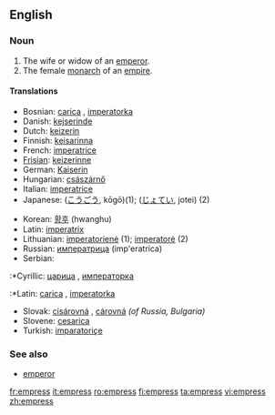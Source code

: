 ==English==

=== Noun ===
{{en-noun|es}}

#The wife or widow of an [[emperor]].
#The female [[monarch]] of an [[empire]].

====Translations====
{{top}}
*Bosnian: [[carica]] {{f}}, [[imperatorka]] {{f}}
*Danish: [[kejserinde]]
*Dutch: [[keizerin]] {{f}}
*Finnish: [[keisarinna]]
*French: [[imperatrice]] {{f}}
*[[Frisian]]: [[keizerinne]] {{f}}
*German: [[Kaiserin]] {{f}}
*Hungarian: [[császárnő]]
*Italian: [[imperatrice]] {{f}}
*Japanese: {{JAchar|[[皇后]]}} ([[こうごう]], kōgō)(1); {{JAchar|[[女帝]]}} ([[じょてい]], jotei) (2)
{{mid}}
*Korean: [[황후]] (hwanghu)
*Latin: [[imperatrix]]
*Lithuanian: [[imperatorienė]] {{f}} (1); [[imperatorė]] {{f}} (2)
*Russian: [[императрица]] (imp'eratríca) {{f}}
*Serbian:
:*Cyrillic: [[царица]] {{f}}, [[императорка]] {{f}}
:*Latin: [[carica]] {{f}}, [[imperatorka]] {{f}}
*Slovak: [[cisárovná]] {{f}}, [[cárovná]] {{f}} ''(of Russia, Bulgaria)''
*Slovene: [[cesarica]] {{f}}
*Turkish: [[imparatoriçe]]
{{bottom}}

===See also===
*[[emperor]]

[[fr:empress]]
[[it:empress]]
[[ro:empress]]
[[fi:empress]]
[[ta:empress]]
[[vi:empress]]
[[zh:empress]]